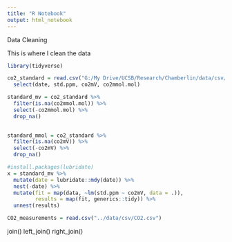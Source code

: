 ```yaml
---
title: "R Notebook"
output: html_notebook
---
```


Data Cleaning


This is where I clean the data
```r
library(tidyverse)

co2_standard = read.csv("G:/My Drive/UCSB/Research/Chamberlin/data/csv/CO2_standards.csv") %>% 
  select(date, std.ppm, co2mV, co2mmol.mol)

standard_mv = co2_standard %>%
  filter(is.na(co2mmol.mol)) %>%
  select(-co2mmol.mol) %>%
  drop_na()
  

standard_mmol = co2_standard %>%
  filter(is.na(co2mV)) %>%
  select(-co2mV) %>%
  drop_na()

```


```r

#install.packages(lubridate)
x = standard_mv %>%
  mutate(date = lubridate::mdy(date)) %>%
  nest(-date) %>%
  mutate(fit = map(data, ~lm(std.ppm ~ co2mV, data = .)),
         results = map(fit, generics::tidy)) %>%
  unnest(results)

CO2_measurements = read.csv("../data/csv/CO2.csv")
```



join()
left_join()
right_join()




















